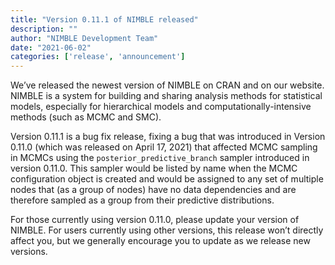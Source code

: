 ```yaml
---
title: "Version 0.11.1 of NIMBLE released"
description: ""
author: "NIMBLE Development Team"
date: "2021-06-02"
categories: ['release', 'announcement']
---
```


We’ve released the newest version of NIMBLE on CRAN and on our website. NIMBLE is a system for building and sharing analysis methods for statistical models, especially for hierarchical models and computationally-intensive methods (such as MCMC and SMC).

Version 0.11.1 is a bug fix release, fixing a bug that was introduced in Version 0.11.0 (which was released on April 17, 2021) that affected MCMC sampling in MCMCs using the `posterior_predictive_branch` sampler introduced in version 0.11.0. This sampler would be listed by name when the MCMC configuration object is created and would be assigned to any set of multiple nodes that (as a group of nodes) have no data dependencies and are therefore sampled as a group from their predictive distributions.

For those currently using version 0.11.0, please update your version of NIMBLE. For users currently using other versions, this release won’t directly affect you, but we generally encourage you to update as we release new versions.